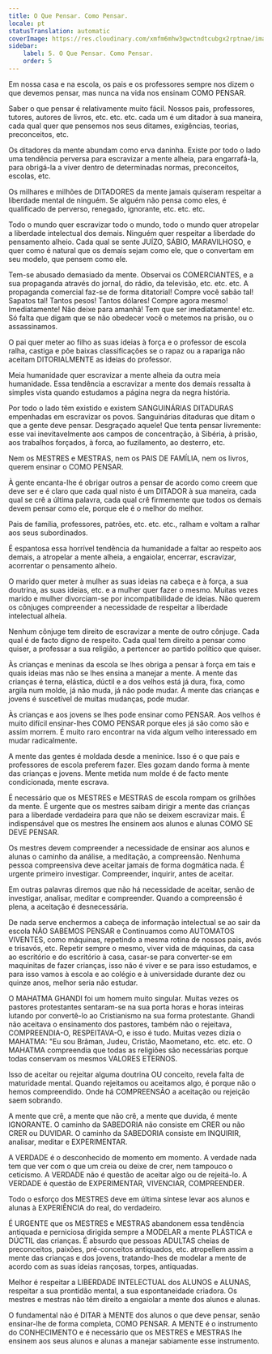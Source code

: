 ```yaml
---
title: O Que Pensar. Como Pensar.
locale: pt
statusTranslation: automatic
coverImage: https://res.cloudinary.com/xmfm6mhw3gwctndtcubgx2rptnae/image/upload/v1740337243/small_cover_educacion_fundamental_a051170f1c.webp
sidebar:
    label: 5. O Que Pensar. Como Pensar.
    order: 5
---
```

Em nossa casa e na escola, os pais e os professores sempre nos dizem o que devemos pensar, mas nunca na vida nos ensinam COMO PENSAR.

Saber o que pensar é relativamente muito fácil. Nossos pais, professores, tutores, autores de livros, etc. etc. etc. cada um é um ditador à sua maneira, cada qual quer que pensemos nos seus ditames, exigências, teorias, preconceitos, etc.

Os ditadores da mente abundam como erva daninha. Existe por todo o lado uma tendência perversa para escravizar a mente alheia, para engarrafá-la, para obrigá-la a viver dentro de determinadas normas, preconceitos, escolas, etc.

Os milhares e milhões de DITADORES da mente jamais quiseram respeitar a liberdade mental de ninguém. Se alguém não pensa como eles, é qualificado de perverso, renegado, ignorante, etc. etc. etc.

Todo o mundo quer escravizar todo o mundo, todo o mundo quer atropelar a liberdade intelectual dos demais. Ninguém quer respeitar a liberdade do pensamento alheio. Cada qual se sente JUÍZO, SÁBIO, MARAVILHOSO, e quer como é natural que os demais sejam como ele, que o convertam em seu modelo, que pensem como ele.

Tem-se abusado demasiado da mente. Observai os COMERCIANTES, e a sua propaganda através do jornal, do rádio, da televisão, etc. etc. etc. A propaganda comercial faz-se de forma ditatorial! Compre você sabão tal! Sapatos tal! Tantos pesos! Tantos dólares! Compre agora mesmo! Imediatamente! Não deixe para amanhã! Tem que ser imediatamente! etc. Só falta que digam que se não obedecer você o metemos na prisão, ou o assassinamos.

O pai quer meter ao filho as suas ideias à força e o professor de escola ralha, castiga e põe baixas classificações se o rapaz ou a rapariga não aceitam DITORIALMENTE as ideias do professor.

Meia humanidade quer escravizar a mente alheia da outra meia humanidade. Essa tendência a escravizar a mente dos demais ressalta à simples vista quando estudamos a página negra da negra história.

Por todo o lado têm existido e existem SANGUINÁRIAS DITADURAS empenhadas em escravizar os povos. Sanguinárias ditaduras que ditam o que a gente deve pensar. Desgraçado aquele! Que tenta pensar livremente: esse vai inevitavelmente aos campos de concentração, à Sibéria, à prisão, aos trabalhos forçados, à forca, ao fuzilamento, ao desterro, etc.

Nem os MESTRES e MESTRAS, nem os PAIS DE FAMÍLIA, nem os livros, querem ensinar o COMO PENSAR.

À gente encanta-lhe é obrigar outros a pensar de acordo como creem que deve ser e é claro que cada qual nisto é um DITADOR à sua maneira, cada qual se crê a última palavra, cada qual crê firmemente que todos os demais devem pensar como ele, porque ele é o melhor do melhor.

Pais de família, professores, patrões, etc. etc. etc., ralham e voltam a ralhar aos seus subordinados.

É espantosa essa horrível tendência da humanidade a faltar ao respeito aos demais, a atropelar a mente alheia, a engaiolar, encerrar, escravizar, acorrentar o pensamento alheio.

O marido quer meter à mulher as suas ideias na cabeça e à força, a sua doutrina, as suas ideias, etc. e a mulher quer fazer o mesmo. Muitas vezes marido e mulher divorciam-se por incompatibilidade de ideias. Não querem os cônjuges compreender a necessidade de respeitar a liberdade intelectual alheia.

Nenhum cônjuge tem direito de escravizar a mente de outro cônjuge. Cada qual é de facto digno de respeito. Cada qual tem direito a pensar como quiser, a professar a sua religião, a pertencer ao partido político que quiser.

Às crianças e meninas da escola se lhes obriga a pensar à força em tais e quais ideias mas não se lhes ensina a manejar a mente. A mente das crianças é terna, elástica, dúctil e a dos velhos está já dura, fixa, como argila num molde, já não muda, já não pode mudar. A mente das crianças e jovens é suscetível de muitas mudanças, pode mudar.

Às crianças e aos jovens se lhes pode ensinar como PENSAR. Aos velhos é muito difícil ensinar-lhes COMO PENSAR porque eles já são como são e assim morrem. É muito raro encontrar na vida algum velho interessado em mudar radicalmente.

A mente das gentes é moldada desde a meninice. Isso é o que pais e professores de escola preferem fazer. Eles gozam dando forma à mente das crianças e jovens. Mente metida num molde é de facto mente condicionada, mente escrava.

É necessário que os MESTRES e MESTRAS de escola rompam os grilhões da mente. É urgente que os mestres saibam dirigir a mente das crianças para a liberdade verdadeira para que não se deixem escravizar mais. É indispensável que os mestres lhe ensinem aos alunos e alunas COMO SE DEVE PENSAR.

Os mestres devem compreender a necessidade de ensinar aos alunos e alunas o caminho da análise, a meditação, a compreensão. Nenhuma pessoa compreensiva deve aceitar jamais de forma dogmática nada. É urgente primeiro investigar. Compreender, inquirir, antes de aceitar.

Em outras palavras diremos que não há necessidade de aceitar, senão de investigar, analisar, meditar e compreender. Quando a compreensão é plena, a aceitação é desnecessária.

De nada serve enchermos a cabeça de informação intelectual se ao sair da escola NÃO SABEMOS PENSAR e Continuamos como AUTOMATOS VIVENTES, como máquinas, repetindo a mesma rotina de nossos pais, avós e trisavós, etc. Repetir sempre o mesmo, viver vida de máquinas, da casa ao escritório e do escritório à casa, casar-se para converter-se em maquinitas de fazer crianças, isso não é viver e se para isso estudamos, e para isso vamos à escola e ao colégio e à universidade durante dez ou quinze anos, melhor seria não estudar.

O MAHATMA GHANDI foi um homem muito singular. Muitas vezes os pastores protestantes sentaram-se na sua porta horas e horas inteiras lutando por convertê-lo ao Cristianismo na sua forma protestante. Ghandi não aceitava o ensinamento dos pastores, também não o rejeitava, COMPREENDIA-O, RESPEITAVA-O, e isso é tudo. Muitas vezes dizia o MAHATMA: "Eu sou Brâman, Judeu, Cristão, Maometano, etc. etc. etc. O MAHATMA compreendia que todas as religiões são necessárias porque todas conservam os mesmos VALORES ETERNOS.

Isso de aceitar ou rejeitar alguma doutrina OU conceito, revela falta de maturidade mental. Quando rejeitamos ou aceitamos algo, é porque não o hemos compreendido. Onde há COMPREENSÃO a aceitação ou rejeição saem sobrando.

A mente que crê, a mente que não crê, a mente que duvida, é mente IGNORANTE. O caminho da SABEDORIA não consiste em CRER ou não CRER ou DUVIDAR. O caminho da SABEDORIA consiste em INQUIRIR, analisar, meditar e EXPERIMENTAR.

A VERDADE é o desconhecido de momento em momento. A verdade nada tem que ver com o que um creia ou deixe de crer, nem tampouco o ceticismo. A VERDADE não é questão de aceitar algo ou de rejeitá-lo. A VERDADE é questão de EXPERIMENTAR, VIVENCIAR, COMPREENDER.

Todo o esforço dos MESTRES deve em última síntese levar aos alunos e alunas à EXPERIÊNCIA do real, do verdadeiro.

É URGENTE que os MESTRES e MESTRAS abandonem essa tendência antiquada e perniciosa dirigida sempre a MODELAR a mente PLÁSTICA e DÚCTIL das crianças. É absurdo que pessoas ADULTAS cheias de preconceitos, paixões, pré-conceitos antiquados, etc. atropellem assim a mente das crianças e dos jovens, tratando-lhes de modelar a mente de acordo com as suas ideias rançosas, torpes, antiquadas.

Melhor é respeitar a LIBERDADE INTELECTUAL dos ALUNOS e ALUNAS, respeitar a sua prontidão mental, a sua espontaneidade criadora. Os mestres e mestras não têm direito a engaiolar a mente dos alunos e alunas.

O fundamental não é DITAR à MENTE dos alunos o que deve pensar, senão ensinar-lhe de forma completa, COMO PENSAR. A MENTE é o instrumento do CONHECIMENTO e é necessário que os MESTRES e MESTRAS lhe ensinem aos seus alunos e alunas a manejar sabiamente esse instrumento.

